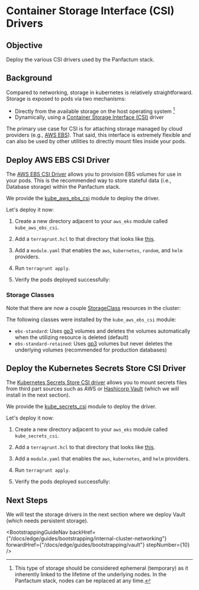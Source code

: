 

# Container Storage Interface (CSI) Drivers

## Objective

Deploy the various CSI drivers used by the Panfactum stack.

## Background

Compared to networking, storage in kubernetes is relatively straightforward. Storage is exposed to pods
via two mechanisms:

* Directly from the available storage on the host operating system [^1]
* Dynamically, using a [Container Storage Interface (CSI)](https://kubernetes.io/blog/2019/01/15/container-storage-interface-ga/) driver

[^1]: This type of storage should be considered ephemeral (temporary) as it inherently linked to the lifetime of the underlying
    nodes. In the Panfactum stack, nodes can be replaced at any time.

The primary use case for CSI is for attaching storage managed by cloud providers (e.g., [AWS EBS](https://aws.amazon.com/ebs/)). That said,
this interface is extremely flexible and can also be used by other utilities to directly mount files inside your pods.

## Deploy AWS EBS CSI Driver

The [AWS EBS CSI Driver](https://github.com/kubernetes-sigs/aws-ebs-csi-driver) allows you to provision EBS volumes for
use in your pods. This is the recommended way to store stateful data (i.e., Database storage) within the Panfactum stack.

We provide the [kube\_aws\_ebs\_csi](/docs/edge/reference/infrastructure-modules/kubernetes/kube_aws_ebs_csi) module to deploy the driver.

Let's deploy it now:

1. Create a new directory adjacent to your `aws_eks` module called `kube_aws_ebs_csi`.

2. Add a `terragrunt.hcl` to that directory that looks like [this](https://github.com/Panfactum/stack/blob/__PANFACTUM_VERSION_EDGE__/packages/reference/environments/production/us-east-2/kube_aws_ebs_csi/terragrunt.hcl).

3. Add a `module.yaml` that enables the `aws`, `kubernetes`, `random`, and `helm` providers.

4. Run `terragrunt apply`.

5. Verify the pods deployed successfully:
   <MarkdownImage src={ebsCSILaunchImg} alt="AWS EBS CSI launched successfully" />

### Storage Classes

Note that there are now a couple [StorageClass](https://kubernetes.io/docs/concepts/storage/storage-classes/) resources
in the cluster:

<MarkdownImage src={storageClassesImg} alt="Storage classes in the cluster" />

The following classes were installed by the `kube_aws_ebs_csi` module:

* `ebs-standard`: Uses [gp3](https://aws.amazon.com/ebs/general-purpose/) volumes and deletes the volumes automatically
  when the utilizing resource is deleted (default)
* `ebs-standard-retained`: Uses [gp3](https://aws.amazon.com/ebs/general-purpose/) volumes but never deletes the underlying
  volumes (recommended for production databases)

## Deploy the Kubernetes Secrets Store CSI Driver

The [Kubernetes Secrets Store CSI driver](https://secrets-store-csi-driver.sigs.k8s.io/) allows you to mount secrets
files from third part sources such as AWS or [Hashicorp Vault](https://www.vaultproject.io/) (which we will install in the next section).

We provide the [kube\_secrets\_csi](/docs/edge/reference/infrastructure-modules/kubernetes/kube_secrets_csi) module to deploy the driver.

Let's deploy it now:

1. Create a new directory adjacent to your `aws_eks` module called `kube_secrets_csi`.

2. Add a `terragrunt.hcl` to that directory that looks like [this](https://github.com/Panfactum/stack/blob/__PANFACTUM_VERSION_EDGE__/packages/reference/environments/production/us-east-2/kube_secrets_csi/terragrunt.hcl).

3. Add a `module.yaml` that enables the `aws`, `kubernetes`, and `helm` providers.

4. Run `terragrunt apply`.

5. Verify the pods deployed successfully:
   <MarkdownImage src={secretsCSILaunchImg} alt="Secrets CSI launched successfully" />

## Next Steps

We will test the storage drivers in the next section where we deploy Vault (which needs persistent storage).

<BootstrappingGuideNav backHref={"/docs/edge/guides/bootstrapping/internal-cluster-networking"} forwardHref={"/docs/edge/guides/bootstrapping/vault"} stepNumber={10} />
